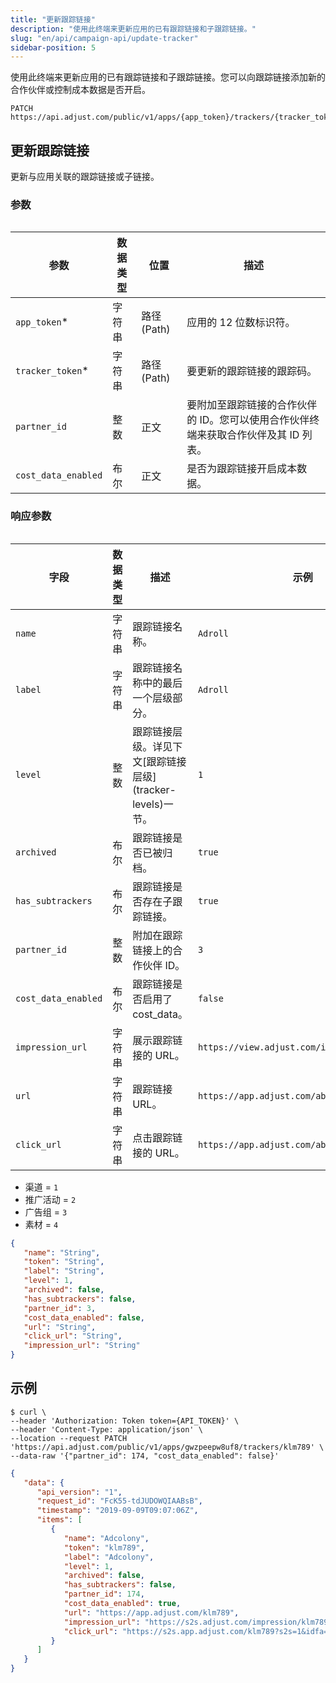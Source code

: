 ```yaml
---
title: "更新跟踪链接"
description: "使用此终端来更新应用的已有跟踪链接和子跟踪链接。"
slug: "en/api/campaign-api/update-tracker"
sidebar-position: 5
---
```

使用此终端来更新应用的已有跟踪链接和子跟踪链接。您可以向跟踪链接添加新的合作伙伴或控制成本数据是否开启。

```http
PATCH https://api.adjust.com/public/v1/apps/{app_token}/trackers/{tracker_token}
```

更新跟踪链接
------

更新与应用关联的跟踪链接或子链接。

### 参数

<table> 

|         参数          | 数据类型 |      位置       |                      描述                       |
|---------------------|------|---------------|-----------------------------------------------|
| `app_token`\*      | 字符串  | 路径 \(Path\) | 应用的 12 位数标识符。                                 |
| `tracker_token`\*  | 字符串  | 路径 \(Path\) | 要更新的跟踪链接的跟踪码。                                 |
| `partner_id`        | 整数   | 正文            | 要附加至跟踪链接的合作伙伴的 ID。您可以使用合作伙伴终端来获取合作伙伴及其 ID 列表。 |
| `cost_data_enabled` | 布尔   | 正文            | 是否为跟踪链接开启成本数据。                                |

</Table> 

### 响应参数

<table search> 

|         字段          | 数据类型 |                       描述                       |                     示例                      |
|---------------------|------|------------------------------------------------|---------------------------------------------|
| `name`              | 字符串  | 跟踪链接名称。                                        | `Adroll`                                    |
| `label`             | 字符串  | 跟踪链接名称中的最后一个层级部分。                              | `Adroll`                                    |
| `level`             | 整数   | 跟踪链接层级。详见下文\[跟踪链接层级\]\(tracker\-levels\)一节。 | `1`                                         |
| `archived`          | 布尔   | 跟踪链接是否已被归档。                                    | `true`                                      |
| `has_subtrackers`   | 布尔   | 跟踪链接是否存在子跟踪链接。                                 | `true`                                      |
| `partner_id`        | 整数   | 附加在跟踪链接上的合作伙伴 ID。                              | `3`                                         |
| `cost_data_enabled` | 布尔   | 跟踪链接是否启用了cost\_data。                          | `false`                                     |
| `impression_url`    | 字符串  | 展示跟踪链接的 URL。                                   | `https://view.adjust.com/impression/abc123` |
| `url`               | 字符串  | 跟踪链接 URL。                                      | `https://app.adjust.com/abc123`             |
| `click_url`         | 字符串  | 点击跟踪链接的 URL。                                   | `https://app.adjust.com/abc123`             |

</Table> <accordion title="跟踪链接层级"> 

* 渠道 = `1`
* 推广活动 = `2`
* 广告组 = `3`
* 素材 = `4`

</Accordion> 

```json
{
   "name": "String",
   "token": "String",
   "label": "String",
   "level": 1,
   "archived": false,
   "has_subtrackers": false,
   "partner_id": 3,
   "cost_data_enabled": false,
   "url": "String",
   "click_url": "String",
   "impression_url": "String"
}
```

示例
---

```console
$ curl \
--header 'Authorization: Token token={API_TOKEN}' \
--header 'Content-Type: application/json' \
--location --request PATCH 'https://api.adjust.com/public/v1/apps/gwzpeepw8uf8/trackers/klm789' \
--data-raw '{"partner_id": 174, "cost_data_enabled": false}'
```

```json
{
   "data": {
      "api_version": "1",
      "request_id": "FcK55-tdJUDOWQIAABsB",
      "timestamp": "2019-09-09T09:07:06Z",
      "items": [
         {
            "name": "Adcolony",
            "token": "klm789",
            "label": "Adcolony",
            "level": 1,
            "archived": false,
            "has_subtrackers": false,
            "partner_id": 174,
            "cost_data_enabled": true,
            "url": "https://app.adjust.com/klm789",
            "impression_url": "https://s2s.adjust.com/impression/klm789?s2s=1&idfa=[IDFA]&gps_adid=[GOOGLE_AD_ID]&ip_address=  [IP_ADDRESS]&adcolony_click_id=[CLICK_ID]&android_id_upper_sha1=[SHA1_ANDROID_ID]&cost_id=[CLICK_ID]&cost_type=[BID_TYPE]&cost_amount=[BID]&cost_currency=USD",
            "click_url": "https://s2s.app.adjust.com/klm789?s2s=1&idfa=[IDFA]&gps_adid=[GOOGLE_AD_ID]&ip_address=[IP_ADDRESS]&adcolony_click_id=[CLICK_ID]&android_id_upper_sha1=[SHA1_ANDROID_ID]&cost_id=[CLICK_ID]&cost_type=[BID_TYPE]&cost_amount=[BID]&cost_currency=USD"
         }
      ]
   }
}
```

